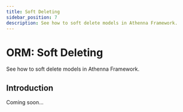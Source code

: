 ```yaml
---
title: Soft Deleting
sidebar_position: 7
description: See how to soft delete models in Athenna Framework.
---
```


# ORM: Soft Deleting

See how to soft delete models in Athenna Framework.

## Introduction

Coming soon...